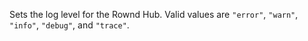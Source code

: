 Sets the log level for the Rownd Hub. Valid values are `"error"`, `"warn"`, `"info"`, `"debug"`, and `"trace"`.